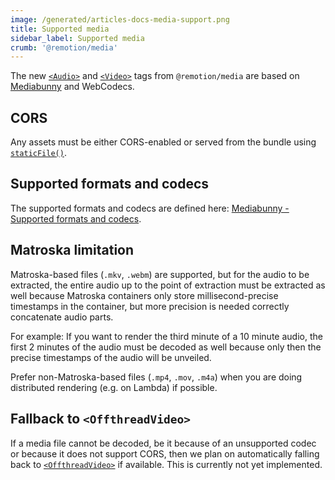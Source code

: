 ```yaml
---
image: /generated/articles-docs-media-support.png
title: Supported media
sidebar_label: Supported media
crumb: '@remotion/media'
---
```


The new [`<Audio>`](/docs/media/audio) and [`<Video>`](/docs/media/video) tags from `@remotion/media` are based on [Mediabunny](https://mediabunny.dev) and WebCodecs.

## CORS

Any assets must be either CORS-enabled or served from the bundle using [`staticFile()`](/docs/staticfile).

## Supported formats and codecs

The supported formats and codecs are defined here: [Mediabunny - Supported formats and codecs](/docs/mediabunny/formats).

## Matroska limitation

Matroska-based files (`.mkv`, `.webm`) are supported, but for the audio to be extracted, the entire audio up to the point of extraction must be extracted as well because Matroska containers only store millisecond-precise timestamps in the container, but more precision is needed correctly concatenate audio parts.

For example: If you want to render the third minute of a 10 minute audio, the first 2 minutes of the audio must be decoded as well because only then the precise timestamps of the audio will be unveiled.

Prefer non-Matroska-based files (`.mp4`, `.mov`, `.m4a`) when you are doing distributed rendering (e.g. on Lambda) if possible.

## Fallback to `<OffthreadVideo>`

If a media file cannot be decoded, be it because of an unsupported codec or because it does not support CORS, then we plan on automatically falling back to [`<OffthreadVideo>`](/docs/offthreadvideo) if available. This is currently not yet implemented.
